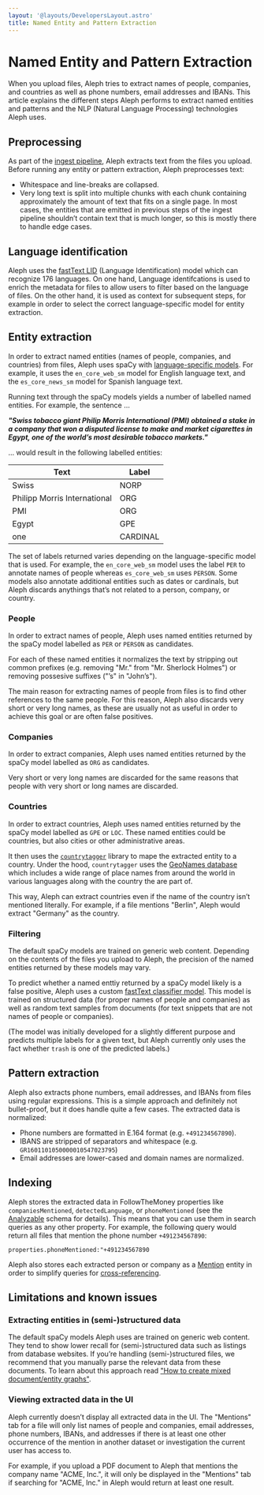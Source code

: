 ```yaml
---
layout: '@layouts/DevelopersLayout.astro'
title: Named Entity and Pattern Extraction
---
```


# Named Entity and Pattern Extraction

<p class="lead">When you upload files, Aleph tries to extract names of people, companies, and countries as well as phone numbers, email addresses and IBANs. This article explains the different steps Aleph performs to extract named entities and patterns and the NLP (Natural Language Processing) technologies Aleph uses.</p>

## Preprocessing

As part of the [ingest pipeline](/developers/explanation/ingest-pipeline), Aleph extracts text from the files you upload. Before running any entity or pattern extraction, Aleph preprocesses text:

* Whitespace and line-breaks are collapsed.
* Very long text is split into multiple chunks with each chunk containing approximately the amount of text that fits on a single page. In most cases, the entities that are emitted in previous steps of the ingest pipeline shouldn’t contain text that is much longer, so this is mostly there to handle edge cases.

## Language identification

Aleph uses the [fastText LID](https://fasttext.cc/docs/en/language-identification.html) (Language Identification) model which can recognize 176 languages. On one hand, Language identifcations is used to enrich the metadata for files to allow users to filter based on the language of files. On the other hand, it is used as context for subsequent steps, for example in order to select the correct language-specific model for entity extraction.

## Entity extraction

In order to extract named entities (names of people, companies, and countries) from files, Aleph uses spaCy with [language-specific models](https://spacy.io/models). For example, it uses the `en_core_web_sm` model for English language text, and the `es_core_news_sm` model for Spanish language text.

Running text through the spaCy models yields a number of labelled named entities. For example, the sentence …

***"Swiss tobacco giant Philip Morris International (PMI) obtained a stake in a company that won a disputed license to make and market cigarettes in Egypt, one of the world’s most desirable tobacco markets."***

… would result in the following labelled entities:

| Text | Label |
| --- | --- |
| Swiss | NORP |
| Philipp Morris International | ORG |
| PMI | ORG |
| Egypt | GPE |
| one | CARDINAL |

The set of labels returned varies depending on the language-specific model that is used. For example, the `en_core_web_sm` model uses the label `PER` to annotate names of people whereas `es_core_web_sm` uses `PERSON`. Some models also annotate additional entities such as dates or cardinals, but Aleph discards anythings that’s not related to a person, company, or country.

### People

In order to extract names of people, Aleph uses named entities returned by the spaCy model labelled as `PER` or `PERSON` as candidates.

For each of these named entities it normalizes the text by stripping out common prefixes (e.g. removing "Mr." from "Mr. Sherlock Holmes") or removing possesive suffixes ("’s" in "John’s").

The main reason for extracting names of people from files is to find other references to the same people. For this reason, Aleph also discards very short or very long names, as these are usually not as useful in order to achieve this goal or are often false positives.

### Companies

In order to extract companies, Aleph uses named entities returned by the spaCy model labelled as `ORG` as candidates.

Very short or very long names are discarded for the same reasons that people with very short or long names are discarded.

### Countries

In order to extract countries, Aleph uses named entities returned by the spaCy model labelled as `GPE` or `LOC`. These named entities could be countries, but also cities or other administrative areas.

It then uses the [`countrytagger`](https://pypi.org/project/countrytagger/) library to mape the extracted entity to a country. Under the hood, `countrytagger` uses the [GeoNames database](https://www.geonames.org/) which includes a wide range of place names from around the world in various languages along with the country the are part of.

This way, Aleph can extract countries even if the name of the country isn’t mentioned literally. For example, if a file mentions "Berlin", Aleph would extract "Germany" as the country.

### Filtering

The default spaCy models are trained on generic web content. Depending on the contents of the files you upload to Aleph, the precision of the named entities returned by these models may vary.

To predict whether a named enttiy returned by a spaCy model likely is a false positive, Aleph uses a custom [fastText classifier model](https://github.com/alephdata/followthemoney-typepredict). This model is trained on structured data (for proper names of people and companies) as well as random text samples from documents (for text snippets that are not names of people or companies).

(The model was initially developed for a slightly different purpose and predicts multiple labels for a given text, but Aleph currently only uses the fact whether `trash` is one of the predicted labels.)

## Pattern extraction

Aleph also extracts phone numbers, email addresses, and IBANs from files using regular expressions. This is a simple approach and definitely not bullet-proof, but it does handle quite a few cases. The extracted data is normalized:

* Phone numbers are formatted in E.164 format (e.g. `+491234567890`).
* IBANS are stripped of separators and whitespace (e.g. `GR1601101050000010547023795`)
* Email addresses are lower-cased and domain names are normalized.

## Indexing

Aleph stores the extracted data in FollowTheMoney properties like `companiesMentioned`, `detectedLanguage`, or `phoneMentioned` (see the [Analyzable](https://followthemoney.tech/explorer/schemata/Analyzable/) schema for details). This means that you can use them in search queries as any other property. For example, the following query would return all files that mention the phone number `+491234567890`:

```
properties.phoneMentioned:"+491234567890
```

Aleph also stores each extracted person or company as a [Mention](https://followthemoney.tech/explorer/schemata/Mention/) entity in order to simplify queries for [cross-referencing](/developers/explanation/cross-referencing).

## Limitations and known issues

### Extracting entities in (semi-)structured data

The default spaCy models Aleph uses are trained on generic web content. They tend to show lower recall for (semi-)structured data such as listings from database websites. If you’re handling (semi-)structured files, we recommend that you manually parse the relevant data from these documents. To learn about this approach read ["How to create mixed document/entity graphs"](/developers/how-to/data/mixed-graphs).

### Viewing extracted data in the UI

Aleph currently doesn’t display all extracted data in the UI. The "Mentions" tab for a file will only list names of people and companies, email addresses, phone numbers, IBANs, and addresses if there is at least one other occurrence of the mention in another dataset or investigation the current user has access to.

For example, if you upload a PDF document to Aleph that mentions the company name "ACME, Inc.", it will only be displayed in the "Mentions" tab if searching for "ACME, Inc." in Aleph would return at least one result.

